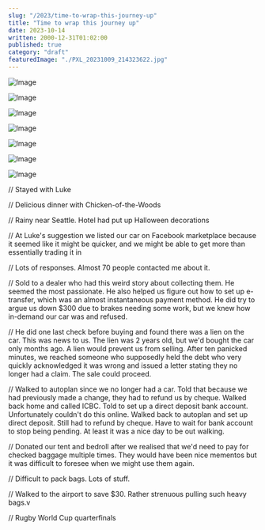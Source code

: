 ```yaml
---
slug: "/2023/time-to-wrap-this-journey-up"
title: "Time to wrap this journey up"
date: 2023-10-14
written: 2000-12-31T01:02:00
published: true
category: "draft"
featuredImage: "./PXL_20231009_214323622.jpg"
---
```


![Image](journey.png)

![Image](PXL_20231009_154901273.jpg)

![Image](PXL_20231009_213459730.jpg)

![Image](PXL_20231009_214323622.jpg)

![Image](PXL_20231009_214810687.jpg)

![Image](PXL_20231010_163938719.jpg)

![Image](PXL_20231011_004536355.jpg)

// Stayed with Luke

// Delicious dinner with Chicken-of-the-Woods

// Rainy near Seattle. Hotel had put up Halloween decorations

// At Luke's suggestion we listed our car on Facebook marketplace because it seemed like it might be quicker, and we might be able to get more than essentially trading it in

// Lots of responses. Almost 70 people contacted me about it.

// Sold to a dealer who had this weird story about collecting them. He seemed the most passionate. He also helped us figure out how to set up e-transfer, which was an almost instantaneous payment method. He did try to argue us down $300 due to brakes needing some work, but we knew how in-demand our car was and refused.

// He did one last check before buying and found there was a lien on the car. This was news to us. The lien was 2 years old, but we'd bought the car only months ago. A lien would prevent us from selling. After ten panicked minutes, we reached someone who supposedly held the debt who very quickly acknowledged it was wrong and issued a letter stating they no longer had a claim. The sale could proceed.

// Walked to autoplan since we no longer had a car. Told that because we had previously made a change, they had to refund us by cheque. Walked back home and called ICBC. Told to set up a direct deposit bank account. Unfortunately couldn't do this online. Walked back to autoplan and set up direct deposit. Still had to refund by cheque. Have to wait for bank account to stop being pending. At least it was a nice day to be out walking.

// Donated our tent and bedroll after we realised that we'd need to pay for checked baggage multiple times. They would have been nice mementos but it was difficult to foresee when we might use them again.

// Difficult to pack bags. Lots of stuff.

// Walked to the airport to save $30. Rather strenuous pulling such heavy bags.v

// Rugby World Cup quarterfinals
